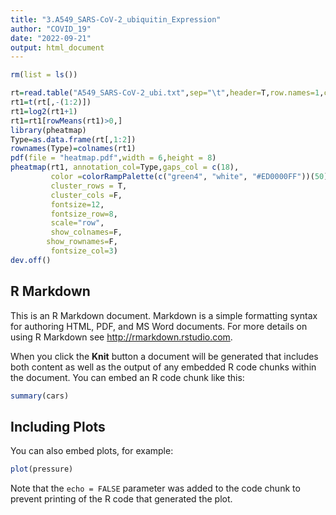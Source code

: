 ---
title: "3.A549_SARS-CoV-2_ubiquitin_Expression"
author: "COVID_19"
date: "2022-09-21"
output: html_document
---

```{r setup, include=FALSE}

rm(list = ls())

rt=read.table("A549_SARS-CoV-2_ubi.txt",sep="\t",header=T,row.names=1,check.names=F)   
rt1=t(rt[,-(1:2)])
rt1=log2(rt1+1)
rt1=rt1[rowMeans(rt1)>0,]
library(pheatmap)
Type=as.data.frame(rt[,1:2])
rownames(Type)=colnames(rt1)
pdf(file = "heatmap.pdf",width = 6,height = 8)
pheatmap(rt1, annotation_col=Type,gaps_col = c(18),
         color =colorRampPalette(c("green4", "white", "#ED0000FF"))(50),
         cluster_rows = T,
         cluster_cols =F,
         fontsize=12,
         fontsize_row=8,
         scale="row",
         show_colnames=F,
        show_rownames=F,
         fontsize_col=3)
dev.off()

```

## R Markdown

This is an R Markdown document. Markdown is a simple formatting syntax for authoring HTML, PDF, and MS Word documents. For more details on using R Markdown see <http://rmarkdown.rstudio.com>.

When you click the **Knit** button a document will be generated that includes both content as well as the output of any embedded R code chunks within the document. You can embed an R code chunk like this:

```{r cars}
summary(cars)
```

## Including Plots

You can also embed plots, for example:

```{r pressure, echo=FALSE}
plot(pressure)
```

Note that the `echo = FALSE` parameter was added to the code chunk to prevent printing of the R code that generated the plot.
